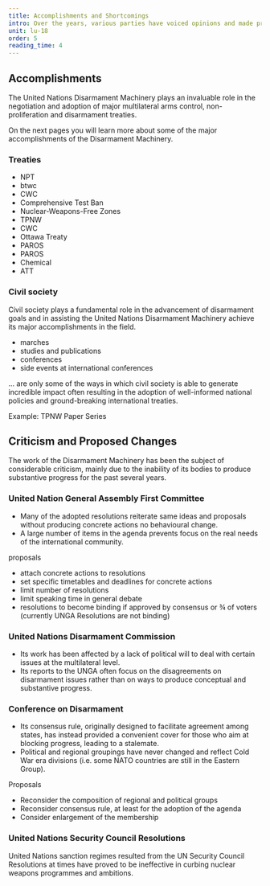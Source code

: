 ```yaml
---
title: Accomplishments and Shortcomings
intro: Over the years, various parties have voiced opinions and made proposals on how to develop the Disarmament Machinery.
unit: lu-18
order: 5
reading_time: 4
---
```


## Accomplishments

The United Nations Disarmament Machinery plays an invaluable role in the negotiation and adoption of major multilateral arms control, non-proliferation and disarmament treaties.

On the next pages you will learn more about some of the major accomplishments of the Disarmament Machinery.

### Treaties

- NPT
- btwc
- CWC
- Comprehensive Test Ban
- Nuclear-Weapons-Free Zones
- TPNW
- CWC
- Ottawa Treaty
- PAROS
- PAROS
- Chemical
- ATT

### Civil society

Civil society plays a fundamental role in the advancement of disarmament goals and in assisting the United Nations Disarmament Machinery achieve its major accomplishments in the field.

- marches
- studies and publications
- conferences
- side events at international conferences

... are only some of the ways in which civil society is able to generate incredible impact often resulting in the adoption of well-informed national policies and ground-breaking international treaties.

Example: TPNW
Paper Series

## Criticism and Proposed Changes

The work of the Disarmament Machinery has been the subject of considerable criticism, mainly due to the inability of its bodies to produce substantive progress for the past several years.

### United Nation General Assembly First Committee

- Many of the adopted resolutions reiterate same ideas and proposals without producing concrete actions no behavioural change.
- A large number of items in the agenda prevents focus on the real needs of the international community.

proposals

- attach concrete actions to resolutions
- set specific timetables and deadlines for concrete actions
- limit number of resolutions
- limit speaking time in general debate
- resolutions to become binding if approved by consensus or ¾ of voters (currently UNGA Resolutions are not binding)

### United Nations Disarmament Commission

- Its work has been affected by a lack of political will to deal with certain issues at the multilateral level.
- Its reports to the UNGA often focus on the disagreements on disarmament issues rather than on ways to produce conceptual and substantive progress.

### Conference on Disarmament

- Its consensus rule, originally designed to facilitate agreement among states, has instead provided a convenient cover for those who aim at blocking progress, leading to a stalemate.
- Political and regional groupings have never changed and reflect Cold War era divisions (i.e. some NATO countries are still in the Eastern Group).

Proposals

- Reconsider the composition of regional and political groups
- Reconsider consensus rule, at least for the adoption of the agenda
- Consider enlargement of the membership

### United Nations Security Council Resolutions

United Nations sanction regimes resulted from the UN Security Council Resolutions at times have proved to be ineffective in curbing nuclear weapons programmes and ambitions.
